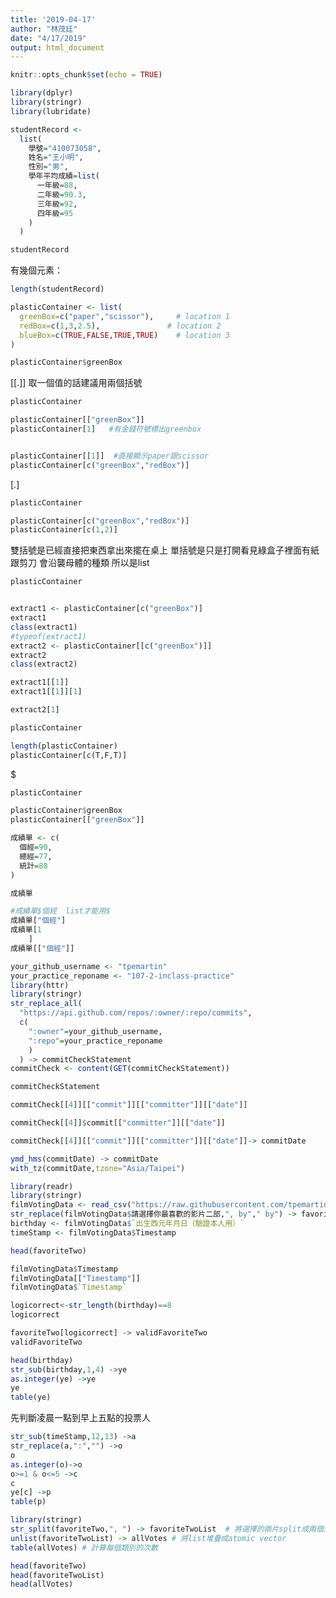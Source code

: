```yaml
---
title: '2019-04-17'
author: "林茂廷"
date: "4/17/2019"
output: html_document
---
```


```r
knitr::opts_chunk$set(echo = TRUE)
```

```r
library(dplyr)
library(stringr)
library(lubridate)
```

```r
studentRecord <-
  list(
    學號="410073058",
    姓名="王小明",
    性別="男",
    學年平均成績=list(
      一年級=88,
      二年級=90.3,
      三年級=92,
      四年級=95
    )
  )

studentRecord
```

有幾個元素： 
```r
length(studentRecord)
```


```r
plasticContainer <- list(
  greenBox=c("paper","scissor"),     # location 1
  redBox=c(1,3,2.5),               # location 2
  blueBox=c(TRUE,FALSE,TRUE,TRUE)    # location 3
)
```

```r
plasticContainer$greenBox
```


[[.]]   取一個值的話建議用兩個括號
```r
plasticContainer

plasticContainer[["greenBox"]] 
plasticContainer[1]   #有金錢符號標出greenbox


plasticContainer[[1]]  #直接顯示paper跟scissor
plasticContainer[c("greenBox","redBox")]
```

[.]
```r
plasticContainer

plasticContainer[c("greenBox","redBox")] 
plasticContainer[c(1,2)]
```


雙括號是已經直接把東西拿出來擺在桌上
單括號是只是打開看見綠盒子裡面有紙跟剪刀  會沿襲母體的種類 所以是list

```r
plasticContainer


extract1 <- plasticContainer[c("greenBox")]
extract1
class(extract1)
#typeof(extract1)
extract2 <- plasticContainer[[c("greenBox")]]
extract2
class(extract2)
```

```r
extract1[[1]]
extract1[[1]][1]
```

```r
extract2[1]
```




```r
plasticContainer

length(plasticContainer)
plasticContainer[c(T,F,T)]
```

$
```r
plasticContainer

plasticContainer$greenBox
plasticContainer[["greenBox"]]
```


```r
成績單 <- c(
  個經=90,
  總經=77,
  統計=88
)

成績單

```

```r
#成績單$個經  list才能用$
成績單["個經"]
成績單[1
    ]
成績單[["個經"]]
```

```r
your_github_username <- "tpemartin"
your_practice_reponame <- "107-2-inclass-practice"
library(httr)
library(stringr)
str_replace_all(
  "https://api.github.com/repos/:owner/:repo/commits",
  c(
    ":owner"=your_github_username,
    ":repo"=your_practice_reponame
    )
  ) -> commitCheckStatement
commitCheck <- content(GET(commitCheckStatement))
```

```r
commitCheckStatement
```

```r
commitCheck[[4]][["commit"]][["committer"]][["date"]]
```

```r
commitCheck[[4]]$commit[["committer"]][["date"]]
```

```r
commitCheck[[4]][["commit"]][["committer"]][["date"]]-> commitDate
```

```r
ymd_hms(commitDate) -> commitDate
with_tz(commitDate,tzone="Asia/Taipei")
```

```r
library(readr)
library(stringr)
filmVotingData <- read_csv("https://raw.githubusercontent.com/tpemartin/github-data/master/podcastcompetition3.csv")
str_replace(filmVotingData$請選擇你最喜歡的影片二部,", by"," by") -> favoriteTwo
birthday <- filmVotingData$`出生西元年月日（驗證本人用）`
timeStamp <- filmVotingData$Timestamp
```

```r
head(favoriteTwo)
```



```r
filmVotingData$Timestamp
filmVotingData[["Timestamp"]]
filmVotingData$`Timestamp`
```

```r
logicorrect<-str_length(birthday)==8
logicorrect
```


```r
favoriteTwo[logicorrect] -> validFavoriteTwo
validFavoriteTwo
```


```r
head(birthday)
str_sub(birthday,1,4) ->ye
as.integer(ye) ->ye
ye
table(ye)
```


先判斷凌晨一點到早上五點的投票人
```r
str_sub(timeStamp,12,13) ->a
str_replace(a,":","") ->o
o
as.integer(o)->o
o>=1 & o<=5 ->c
c
ye[c] ->p
table(p)
```




```r
library(stringr)
str_split(favoriteTwo,", ") -> favoriteTwoList  # 將選擇的兩片split成兩個元素
unlist(favoriteTwoList) -> allVotes # 將list堆疊成atomic vector
table(allVotes) # 計算每個類別的次數
```


```r
head(favoriteTwo)
head(favoriteTwoList)
head(allVotes)
```




